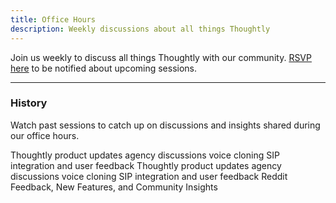 ```yaml
---
title: Office Hours
description: Weekly discussions about all things Thoughtly
---
```


Join us weekly to discuss all things Thoughtly with our community. [RSVP here](https://thoughtly.com/office-hours) to be notified about upcoming sessions.

---

### History

Watch past sessions to catch up on discussions and insights shared during our office hours.

<Card title="March 10, 2025" icon="video" href="/resources/office-hours/03-10-2025" horizontal>
	Thoughtly product updates agency discussions voice cloning SIP integration and user feedback
</Card>

<Card title="March 17, 2025" icon="video" href="/resources/office-hours/03-17-2025" horizontal>
	Thoughtly product updates agency discussions voice cloning SIP integration and user feedback
</Card>

<Card title="March 24, 2025" icon="video" href="/resources/office-hours/03-24-2025" horizontal>
	Reddit Feedback, New Features, and Community Insights
</Card>
